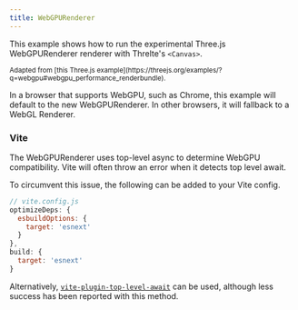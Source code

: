 ```yaml
---
title: WebGPURenderer
---
```



This example shows how to run the experimental Three.js WebGPURenderer renderer with Threlte's `<Canvas>`.

<Example path="renderers/WebGPU" />

<small>
	Adapted from [this Three.js
	example](https://threejs.org/examples/?q=webgpu#webgpu_performance_renderbundle).
</small>

In a browser that supports WebGPU, such as Chrome, this example will default to the new WebGPURenderer.
In other browsers, it will fallback to a WebGL Renderer.

### Vite

The WebGPURenderer uses top-level async to determine WebGPU compatibility. Vite will often throw an error when it detects top level await.

To circumvent this issue, the following can be added to your Vite config.

```js
// vite.config.js
optimizeDeps: {
  esbuildOptions: {
    target: 'esnext'
  }
},
build: {
  target: 'esnext'
}
```

Alternatively, [`vite-plugin-top-level-await`](https://github.com/Menci/vite-plugin-top-level-await) can be used, although less success has been reported with this method.

